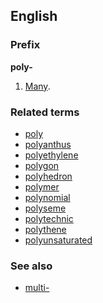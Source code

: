 ==English==
===Prefix===
'''poly-'''

#[[Many]].

===Related terms===
*[[poly]]
*[[polyanthus]]
*[[polyethylene]]
*[[polygon]]
*[[polyhedron]]
*[[polymer]]
*[[polynomial]]
*[[polyseme]]
*[[polytechnic]]
*[[polythene]]
*[[polyunsaturated]]

===See also===
*[[multi-]]